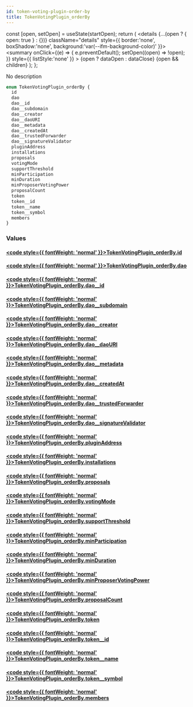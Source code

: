 ```yaml
---
id: token-voting-plugin-order-by
title: TokenVotingPlugin_orderBy
---
```









  const [open, setOpen] = useState(startOpen);
  return (
    <details {...(open ? { open: true } : {})} className="details" style={{ border:'none', boxShadow:'none', background:'var(--ifm-background-color)' }}>
      <summary
        onClick={(e) => {
          e.preventDefault();
          setOpen((open) => !open);
        }}
        style={{ listStyle:'none' }}
      >
      {open ? dataOpen : dataClose}
      </summary>
      {open && children}
    </details>
  );
};








No description


```graphql
enum TokenVotingPlugin_orderBy {
  id
  dao
  dao__id
  dao__subdomain
  dao__creator
  dao__daoURI
  dao__metadata
  dao__createdAt
  dao__trustedForwarder
  dao__signatureValidator
  pluginAddress
  installations
  proposals
  votingMode
  supportThreshold
  minParticipation
  minDuration
  minProposerVotingPower
  proposalCount
  token
  token__id
  token__name
  token__symbol
  members
}
```




### Values

#### [<code style={{ fontWeight: 'normal' }}>TokenVotingPlugin_orderBy.<b>id</b></code>](#)  
> 
> 
> 
> 

#### [<code style={{ fontWeight: 'normal' }}>TokenVotingPlugin_orderBy.<b>dao</b></code>](#)  
> 
> 
> 
> 

#### [<code style={{ fontWeight: 'normal' }}>TokenVotingPlugin_orderBy.<b>dao__id</b></code>](#)  
> 
> 
> 
> 

#### [<code style={{ fontWeight: 'normal' }}>TokenVotingPlugin_orderBy.<b>dao__subdomain</b></code>](#)  
> 
> 
> 
> 

#### [<code style={{ fontWeight: 'normal' }}>TokenVotingPlugin_orderBy.<b>dao__creator</b></code>](#)  
> 
> 
> 
> 

#### [<code style={{ fontWeight: 'normal' }}>TokenVotingPlugin_orderBy.<b>dao__daoURI</b></code>](#)  
> 
> 
> 
> 

#### [<code style={{ fontWeight: 'normal' }}>TokenVotingPlugin_orderBy.<b>dao__metadata</b></code>](#)  
> 
> 
> 
> 

#### [<code style={{ fontWeight: 'normal' }}>TokenVotingPlugin_orderBy.<b>dao__createdAt</b></code>](#)  
> 
> 
> 
> 

#### [<code style={{ fontWeight: 'normal' }}>TokenVotingPlugin_orderBy.<b>dao__trustedForwarder</b></code>](#)  
> 
> 
> 
> 

#### [<code style={{ fontWeight: 'normal' }}>TokenVotingPlugin_orderBy.<b>dao__signatureValidator</b></code>](#)  
> 
> 
> 
> 

#### [<code style={{ fontWeight: 'normal' }}>TokenVotingPlugin_orderBy.<b>pluginAddress</b></code>](#)  
> 
> 
> 
> 

#### [<code style={{ fontWeight: 'normal' }}>TokenVotingPlugin_orderBy.<b>installations</b></code>](#)  
> 
> 
> 
> 

#### [<code style={{ fontWeight: 'normal' }}>TokenVotingPlugin_orderBy.<b>proposals</b></code>](#)  
> 
> 
> 
> 

#### [<code style={{ fontWeight: 'normal' }}>TokenVotingPlugin_orderBy.<b>votingMode</b></code>](#)  
> 
> 
> 
> 

#### [<code style={{ fontWeight: 'normal' }}>TokenVotingPlugin_orderBy.<b>supportThreshold</b></code>](#)  
> 
> 
> 
> 

#### [<code style={{ fontWeight: 'normal' }}>TokenVotingPlugin_orderBy.<b>minParticipation</b></code>](#)  
> 
> 
> 
> 

#### [<code style={{ fontWeight: 'normal' }}>TokenVotingPlugin_orderBy.<b>minDuration</b></code>](#)  
> 
> 
> 
> 

#### [<code style={{ fontWeight: 'normal' }}>TokenVotingPlugin_orderBy.<b>minProposerVotingPower</b></code>](#)  
> 
> 
> 
> 

#### [<code style={{ fontWeight: 'normal' }}>TokenVotingPlugin_orderBy.<b>proposalCount</b></code>](#)  
> 
> 
> 
> 

#### [<code style={{ fontWeight: 'normal' }}>TokenVotingPlugin_orderBy.<b>token</b></code>](#)  
> 
> 
> 
> 

#### [<code style={{ fontWeight: 'normal' }}>TokenVotingPlugin_orderBy.<b>token__id</b></code>](#)  
> 
> 
> 
> 

#### [<code style={{ fontWeight: 'normal' }}>TokenVotingPlugin_orderBy.<b>token__name</b></code>](#)  
> 
> 
> 
> 

#### [<code style={{ fontWeight: 'normal' }}>TokenVotingPlugin_orderBy.<b>token__symbol</b></code>](#)  
> 
> 
> 
> 

#### [<code style={{ fontWeight: 'normal' }}>TokenVotingPlugin_orderBy.<b>members</b></code>](#)  
> 
> 
> 
> 





